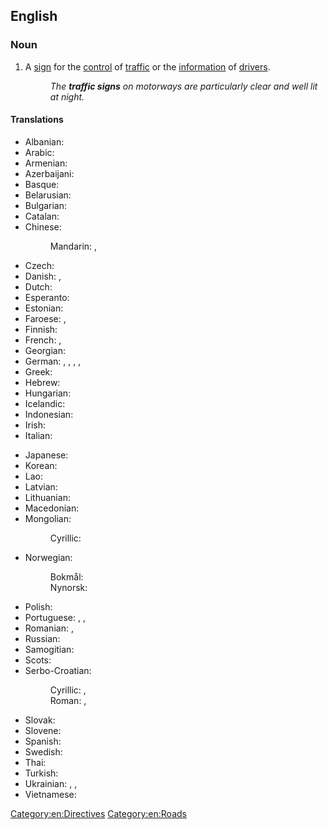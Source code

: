 ==English==

===Noun===
{{en-noun}}

# A [[sign]] for the [[control]] of [[traffic]] or the [[information]] of [[drivers]].
#: ''The '''traffic signs''' on motorways are particularly clear and well lit at night.''

====Translations====
{{trans-top|traffic sign}}
* Albanian: {{t|sq|sinjali rrugore}}
* Arabic: {{t|ar|لَافِتَة مُرُور|f|tr=lāfitat murūr}}
* Armenian: {{t|hy|երթևեկության նշան}}
* Azerbaijani: {{t|az|yol nişan}}
* Basque: {{t|eu|trafiko seinale}}
* Belarusian: {{t|be|даро́жны знак|m}}
* Bulgarian: {{t|bg|пъ́тен знак|m}}
* Catalan: {{t|ca|senyal de trànsit|m}}
* Chinese:
*: Mandarin: {{t|cmn|交通標誌}}, {{t|cmn|交通标志|tr=jiāotōng biāozhì}}
* Czech: {{t|cs|dopravní značka|f}}
* Danish: {{t|da|færdselstavle|c}}, {{t|da|vejskilt|n}}
* Dutch: {{t+|nl|verkeersbord|n}}
* Esperanto: {{t|eo|trafiksigno}}
* Estonian: {{t+|et|liiklusmärk}}
* Faroese: {{t|fo|ferðsluskelti|n}}, {{t|fo|ferðslutalva|f}}
* Finnish: {{t+|fi|liikennemerkki}}
* French: {{t+|fr|panneau|m}}, {{t+|fr|panneau de signalisation|m}}
* Georgian: {{t|ka|საგზაო ნიშანი|sc=Geor}}
* German: {{t+|de|Verkehrszeichen|n}}, {{t+|de|Verkehrsschild|n}}, {{t|de|Verkehrstafel |f}}, {{t|de|Verkehrshinweisschild|n}}, {{t|de|Verkehrshinweistafel|f}}
* Greek: {{t+|el|πινακίδα|f|sc=Grek}}
* Hebrew: {{t+|he|תַּמְרוּר|m|tr=tamrúr}}
* Hungarian: {{t|hu|közlekedési jelzőtábla}}
* Icelandic: {{t|is|umferðarmerki|n}}
* Indonesian: {{t|id|rambu lalu lintas}}
* Irish: {{t|ga|comhartha tráchta|m}}
* Italian: {{t|it|segnale stradale|m}}
{{trans-mid}}
* Japanese: {{t+|ja|道路標識|tr=どうろひょうしき, dōro hyōshiki}}
* Korean: {{t|ko|교통표지}}
* Lao: {{t+|lo|ປ້າຍຈໍລະຈອນ}}
* Latvian: {{t|lv|ceļazīme|f}}
* Lithuanian: {{t|lt|kelio ženklas|m}}
* Macedonian: {{t|mk|сообраќаен знак|m}}
* Mongolian:
*: Cyrillic: {{t|mn|замын тэмдэг}}
* Norwegian:
*: Bokmål: {{t+|nb|trafikkskilt|n}}
*: Nynorsk: {{t|nn|trafikkskilt|n}}
* Polish: {{t+|pl|znak drogowy|m}}
* Portuguese: {{t+|pt|placa|f}}, {{t|pt|placa de trânsito}}, {{t|pt|sinal de trânsito|m}}
* Romanian: {{t|ro|semn de circulație|n}}, {{t|ro|indicator rutier|n}}
* Russian: {{t|ru|доро́жный знак|m}}
* Samogitian: {{t|sgs|kelė znuoks}}
* Scots: {{t|sco|traffec sign}}
* Serbo-Croatian:
*: Cyrillic: {{t|sh|прометни знак|m}} {{qualifier|Croatia}}, {{t|sh|саобраћајни знак|m}} {{qualifier|Bosnia|Serbia}}
*: Roman: {{t|sh|prometni znak|m}} {{qualifier|Croatia}}, {{t|sh|saobraćajni znak|m}} {{qualifier|Bosnia|Serbia}}
* Slovak: {{t|sk|dopravná značka|f}}
* Slovene: {{t|sl|prometni znak|m}}
* Spanish: {{t|es|señal de tráfico|f}}
* Swedish: {{t+|sv|vägmärke|n}}
* Thai: {{t-needed|th}}
* Turkish: {{t+|tr|trafik işaretleri}}
* Ukrainian: {{t|uk|доро́жній знак|m}}, {{t|uk|шляховка́зувач|n}}, {{t|uk|дороговка́зувач|n}}
* Vietnamese: {{t|vi|biển báo giao thông}}
{{trans-bottom}}

[[Category:en:Directives]]
[[Category:en:Roads]]